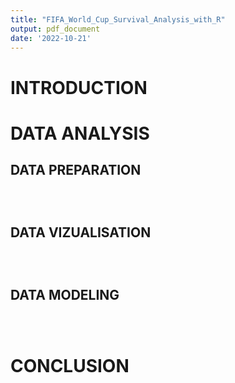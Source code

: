 ```yaml
---
title: "FIFA_World_Cup_Survival_Analysis_with_R"
output: pdf_document
date: '2022-10-21'
---
```



# INTRODUCTION


# DATA ANALYSIS

## DATA PREPARATION

```r
```


```r
```

```r

```



## DATA VIZUALISATION
```r
```


```r
```

```r

```

## DATA MODELING
```r
```


```r
```

```r

```


# CONCLUSION

